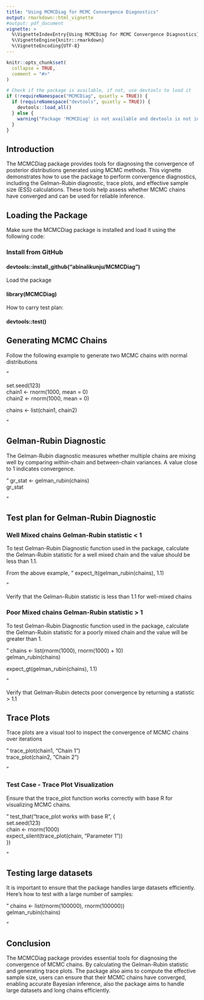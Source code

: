 ```yaml
---
title: "Using MCMCDiag for MCMC Convergence Diagnostics"
output: rmarkdown::html_vignette
#output: pdf_document
vignette: >
  %\VignetteIndexEntry{Using MCMCDiag for MCMC Convergence Diagnostics}
  %\VignetteEngine{knitr::rmarkdown}
  %\VignetteEncoding{UTF-8}
---
```


```r
knitr::opts_chunk$set(
  collapse = TRUE,
  comment = "#>"
)

# Check if the package is available, if not, use devtools to load it
if (!requireNamespace("MCMCDiag", quietly = TRUE)) {
  if (requireNamespace("devtools", quietly = TRUE)) {
    devtools::load_all()
  } else {
    warning("Package 'MCMCDiag' is not available and devtools is not installed to load it.")
  }
}
```

## Introduction

The MCMCDiag package provides tools for diagnosing the convergence of posterior distributions generated using MCMC methods. This vignette demonstrates how to use the package to perform convergence diagnostics, including the Gelman-Rubin diagnostic, trace plots, and effective sample size (ESS) calculations. These tools help assess whether MCMC chains have converged and can be used for reliable inference.

## Loading the Package
Make sure the MCMCDiag package is installed and load it using the following code:

### Install from GitHub
#### devtools::install_github("abinalikunju/MCMCDiag")

Load the package

#### library(MCMCDiag)

How to carry test plan:

#### devtools::test()

##  Generating MCMC Chains

Follow the following example to generate two MCMC chains with normal distributions

"

set.seed(123)\
chain1 <- rnorm(1000, mean = 0)\
chain2 <- rnorm(1000, mean = 0)\


chains <- list(chain1, chain2)\

"

## Gelman-Rubin Diagnostic

The Gelman-Rubin diagnostic measures whether multiple chains are mixing well by comparing within-chain and between-chain variances. A value close to 1 indicates convergence.

"
gr_stat <- gelman_rubin(chains)\
gr_stat\

"

## Test plan for Gelman-Rubin Diagnostic 

### Well Mixed chains Gelman-Rubin statistic < 1

To test Gelman-Rubin Diagnostic function used in the package, calculate the Gelman-Rubin statistic for a well mixed chain and the value should be less than 1.1.

From the above example, 
"
expect_lt(gelman_rubin(chains), 1.1)\

"

 Verify that the Gelman-Rubin statistic is less than 1.1 for well-mixed chains

### Poor Mixed chains Gelman-Rubin statistic > 1

To test Gelman-Rubin Diagnostic function used in the package, calculate the Gelman-Rubin statistic for a poorly mixed chain and the value will be greater than 1.

"
chains <- list(rnorm(1000), rnorm(1000) + 10)\
gelman_rubin(chains)\

expect_gt(gelman_rubin(chains), 1.1)\

"

Verify that Gelman-Rubin detects poor convergence by returning a statistic > 1.1

## Trace Plots
Trace plots are a visual tool to inspect the convergence of MCMC chains over iterations

"
trace_plot(chain1, "Chain 1")\
trace_plot(chain2, "Chain 2")\

"


### Test Case - Trace Plot Visualization

Ensure that the trace_plot function works correctly with base R for visualizing MCMC chains.

"
test_that("trace_plot works with base R", {\
  set.seed(123)\
  chain <- rnorm(1000)\
  expect_silent(trace_plot(chain, "Parameter 1"))\
})\

"

## Testing large datasets

It is important to ensure that the package handles large datasets efficiently. Here's how to test with a large number of samples:

"
chains <- list(rnorm(100000), rnorm(100000))\
gelman_rubin(chains)\

"

## Conclusion
The MCMCDiag package provides essential tools for diagnosing the convergence of 
MCMC chains. By calculating the Gelman-Rubin statistic and generating trace plots.
The package also aims to compute the effective sample size, users can ensure that their MCMC chains have converged, enabling accurate Bayesian inference, also the package aims to handle large datasets and long chains efficiently.
